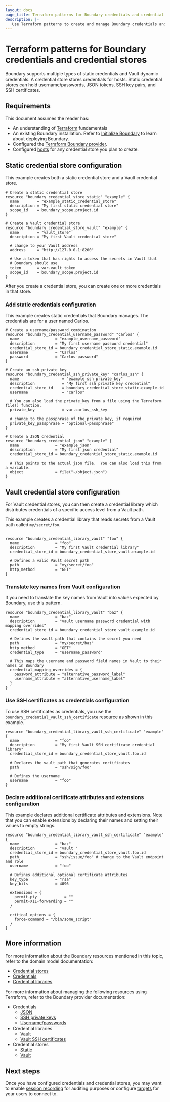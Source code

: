 ```yaml
---
layout: docs
page_title: Terraform patterns for Boundary credentials and credential stores
description: |-
   Use Terraform patterns to create and manage Boundary credentials and credential stores. Learn how to create static or Vault credential stores, add credentials.
---
```


# Terraform patterns for Boundary credentials and credential stores

Boundary supports multiple types of static credentials and Vault dynamic credentials. A credential store stores credentials for hosts. Static credential stores can hold username/passwords, JSON tokens, SSH key pairs, and SSH certificates.

## Requirements

This document assumes the reader has:

- An understanding of [Terraform](/terraform/docs) fundamentals
- An existing Boundary installation. Refer to [Initialize Boundary](/boundary/docs/install-boundary/initialize) to learn about deploying Boundary.
- Configured the [Terraform Boundary provider](/boundary/docs/install-boundary/terraform-patterns/#terraform-provider-configuration).
- Configured [hosts](/boundary/docs/install-boundary/terraform-patterns/terraform-hosts-and-host-management) for any credential store you plan to create.

## Static credential store configuration

This example creates both a static credential store and a Vault credential store.

```hcl
# Create a static credential store
resource "boundary_credential_store_static" "example" {
  name        = "example_static_credential_store"
  description = "My first static credential store"
  scope_id    = boundary_scope.project.id
}

# Create a Vault credential store
resource "boundary_credential_store_vault" "example" {
  name        = "vault_store"
  description = "My first Vault credential store"

  # change to your Vault address
  address     = "http://127.0.0.1:8200"

  # Use a token that has rights to access the secrets in Vault that
  # Boundary should use
  token       = var.vault_token
  scope_id    = boundary_scope.project.id
}
```

After you create a credential store, you can create one or more credentials in that store.

### Add static credentials configuration

This example creates static credentials that Boundary manages. The credentials are for a user named Carlos.

```hcl
# Create a username/password combination
resource "boundary_credential_username_password" "carlos" {
  name                = "example_username_password"
  description         = "My first username password credential"
  credential_store_id = boundary_credential_store_static.example.id
  username            = "Carlos"
  password            = "Carlos-password"
}

# Create an ssh private key
resource "boundary_credential_ssh_private_key" "carlos_ssh" {
  name                   = "example_ssh_private_key"
  description            = "My first ssh private key credential"
  credential_store_id    = boundary_credential_store_static.example.id
  username               = "carlos"

  # You can also load the private_key from a file using the Terraform file() function.
  private_key            = var.carlos_ssh_key

  # change to the passphrase of the private key, if required
  private_key_passphrase = "optional-passphrase"
}

# Create a JSON credential
resource "boundary_credential_json" "example" {
  name                = "example_json"
  description         = "My first json credential"
  credential_store_id = boundary_credential_store_static.example.id

  # This points to the actual json file.  You can also load this from a variable.
  object              = file("~/object.json")
}
```

## Vault credential store configuration

For Vault credential stores, you can then create a credential library which distributes credentials of a specific access level from a Vault path.

This example creates a credential library that reads secrets from a Vault path called `my/secret/foo`.

```hcl

resource "boundary_credential_library_vault" "foo" {
  name                = "foo"
  description         = "My first Vault credential library"
  credential_store_id = boundary_credential_store_vault.example.id

  # Defines a valid Vault secret path
  path                = "my/secret/foo"
  http_method         = "GET"
}
```

### Translate key names from Vault configuration

If you need to translate the key names from Vault into values expected by
Boundary, use this pattern.

```hcl
resource "boundary_credential_library_vault" "baz" {
  name                = "baz"
  description         = "vault username password credential with mapping overrides"
  credential_store_id = boundary_credential_store_vault.example.id

  # Defines the vault path that contains the secret you need
  path                = "my/secret/baz"
  http_method         = "GET"
  credential_type     = "username_password"

  # This maps the username and password field names in Vault to their names in Boundary
  credential_mapping_overrides = {
    password_attribute = "alternative_password_label"
    username_attribute = "alternative_username_label"
  }
}
```

### Use SSH certificates as credentials configuration

To use SSH certificates as credentials, you use the `boundary_credential_vault_ssh_certificate` resource as shown in this example.

```hcl
resource "boundary_credential_library_vault_ssh_certificate" "example" {
  name                = "foo"
  description         = "My first Vault SSH certificate credential library"
  credential_store_id = boundary_credential_store_vault.foo.id

  # Declares the vault path that generates certificates
  path                = "ssh/sign/foo"

  # Defines the username
  username            = "foo"
}
```
### Declare additional certificate attributes and extensions configuration

This example declares additional certificate attributes and extensions. Note that you can enable extensions by declaring their names and setting their values to empty strings.

```hcl
resource "boundary_credential_library_vault_ssh_certificate" "example" {
  name                = "baz"
  description         = "vault "
  credential_store_id = boundary_credential_store_vault.foo.id
  path                = "ssh/issue/foo" # change to the Vault endpoint and role
  username            = "foo"

  # Defines additional optional certificate attributes
  key_type            = "rsa"
  key_bits            = 4096

  extensions = {
    permit-pty            = ""
    permit-X11-forwarding = ""
  }

  critical_options = {
    force-command = "/bin/some_script"
  }
}
```

## More information

For more information about the Boundary resources mentioned in this topic, refer to the domain model documentation:

- [Credential stores](/boundary/docs/concepts/domain-model/credential-stores)
- [Credentials](/boundary/docs/concepts/domain-model/credentials)
- [Credential libraries](/boundary/docs/concepts/domain-model/credential-libraries)

For more information about managing the following resources using Terraform, refer to the Boundary provider documentation:

- Credentials
    - [JSON](https://registry.terraform.io/providers/hashicorp/boundary/latest/docs/resources/credential_json/)
    - [SSH private keys](https://registry.terraform.io/providers/hashicorp/boundary/latest/docs/resources/credential_ssh_private_key/)
    - [Username/passwords](https://registry.terraform.io/providers/hashicorp/boundary/latest/docs/resources/credential_username_password/)
- Credential libraries
    - [Vault](https://registry.terraform.io/providers/hashicorp/boundary/latest/docs/resources/credential_library_vault/)
    - [Vault SSH certificates](https://registry.terraform.io/providers/hashicorp/boundary/latest/docs/resources/credential_library_vault_ssh_certificate/)
- Credential stores
    - [Static](https://registry.terraform.io/providers/hashicorp/boundary/latest/docs/resources/credential_store_static/)
    - [Vault](https://registry.terraform.io/providers/hashicorp/boundary/latest/docs/resources/credential_store_vault/)

## Next steps

Once you have configured credentials and credential stores, you may want to enable [session recording](/boundary/docs/install-boundary/terraform-patterns/terraform-session-recording) for auditing purposes or configure [targets](/boundary/docs/install-boundary/terraform-patterns/terraform-targets) for your users to connect to.